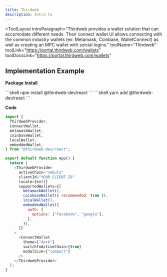 ```yaml
---
title: Thirdweb
description: Intro to 
---
```


<ToolLayout
    introParagraph="Thirdweb provides a wallet solution that can accomodate different needs. Their connect wallet UI allows connecting with the common industry wallets (ex: Metamask, Coinbase, WalletConnect) as well as creating an MPC wallet with solcial logins."
    toolName="Thirdweb"
    toolLink="https://portal.thirdweb.com/wallets"
    toolDocsLink="https://portal.thirdweb.com/wallets"
>

## Implementation Example

**Package Install**

<Tabs>
<TabItem label="NPM">
```shell
npm install @thirdweb-dev/react
```
</TabItem>
<TabItem label="Yarn">
```shell
yarn add @thirdweb-dev/react
```
</TabItem>
</Tabs>

**Code**

```javascript
import {
  ThirdwebProvider,
  ConnectWallet,
  metamaskWallet,
  coinbaseWallet,
  localWallet,
  embeddedWallet,
} from "@thirdweb-dev/react";

export default function App() {
  return (
    <ThirdwebProvider
      activeChain="nebula"
      clientId="YOUR_CLIENT_ID"
      locale={en()}
      supportedWallets={[
        metamaskWallet(),
        coinbaseWallet({ recommended: true }),
        localWallet(),
        embeddedWallet({
          auth: {
            options: ["facebook", "google"],
          },
        }),
      ]}
    >
      <ConnectWallet
        theme={"dark"}
        switchToActiveChain={true}
        modalSize={"compact"}
      />
    </ThirdwebProvider>
  );
}
```

</ToolLayout>